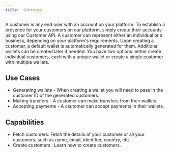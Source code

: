 ```yaml
---
title:  Overview
---
```

A customer is any end user with an account on your platform. To establish a presence for your customers on our platform, simply create their accounts using our Customer API.
<Note>A customer can represent either an individual or a business, depending on your platform's requirements.</Note>
Upon creating a customer, a default wallet is automatically generated for them. Additional wallets can be created later if needed. You have two options: either create individual customers, each with a unique wallet or create a single customer with multiple wallets.

## Use Cases
- Generating wallets - When creating a wallet you will need to pass in the customer ID of the generated customers.
- Making transfers - A customer can make transfers from their wallets.
- Accepting payments - A csutomer can accept payments in their wallets.

## Capabilities
- Fetch customers:  Fetch the details of your customer or all your customers, such as name, email, identifier, country, etc. 
- Create customers : Learn how to create customers.



